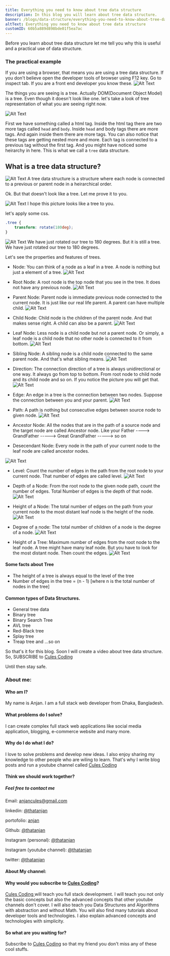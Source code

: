 ```yaml
---
title: Everything you need to know about tree data structure
description: In this blog you will learn about tree data structure.
banner: /blogs/data-structure/everything-you-need-to-know-about-tree-data-structure/everything-you-need-to-know-about-tree-data-structure.png
altText: Everything you need to know about tree data structure
customID: 60b5a889d898bde01f5ea7ac 
---
```


Before you learn about tree data structure let me tell you why this is useful and a practical use of data structure.

### The practical example

If you are using a browser, that means you are using a tree data structure. If you don't believe open the developer tools of browser using F12 key. Go to inspect tab. If you are a front end developer you know these.
![Alt Text](https://dev-to-uploads.s3.amazonaws.com/uploads/articles/wcx56jaoln9oc7gwmawm.png)

The things you are seeing is a tree. Actually DOM(Document Object Model) is a tree. Even though it doesn't look like one. let's take a look of tree representation of what you are seeing right now.

![Alt Text](https://dev-to-uploads.s3.amazonaws.com/uploads/articles/u174nbjgwf4qjyk60vhu.png)

First we have something called a html tag. Inside the html tag there are two more tags called `head` and `body`. Inside `head` and body tags there are more tags. And again inside them there are more tags. You can also notice that these tags are getting nested more and more. Each tag is connected to a previous tag without the first tag. And you might have noticed some heirarchy in here. This is what we call a `tree` data structure.

## What is a tree data structure?

![Alt Text](https://dev-to-uploads.s3.amazonaws.com/uploads/articles/j49fd6mu656zovqhvcv1.png)
A tree data structure is a structure where each node is connected to a previous or parent node in a heirarchical order.

Ok. But that doesn't look like a tree. Let me prove it to you.

![Alt Text](https://dev-to-uploads.s3.amazonaws.com/uploads/articles/k23617ma4vpoespmzkft.png)
I hope this picture looks like a tree to you.

let's apply some css.

```css
.tree {
	transform: rotate(180deg);
}
```

![Alt Text](https://dev-to-uploads.s3.amazonaws.com/uploads/articles/4ioca1n46ykqmtcx6x1j.png)
We have just rotated our tree to 180 degrees. But it is still a tree. We have just rotated our tree to 180 degrees.

Let's see the properties and features of trees.

- Node: You can think of a node as a leaf in a tree. A node is nothing but just a element of a tree.
  ![Alt Text](https://dev-to-uploads.s3.amazonaws.com/uploads/articles/ai0k4001hxp3k0du7pz4.png)

- Root Node: A root node is the top node that you see in the tree. It does not have any previous node.
  ![Alt Text](https://dev-to-uploads.s3.amazonaws.com/uploads/articles/u4ykbxgd253l1iave5bj.png)

- Parent Node: Parent node is immediate previous node connected to the current node. It is just like our real life parent. A parent can have multiple child.
  ![Alt Text](https://dev-to-uploads.s3.amazonaws.com/uploads/articles/er8qxmjketios3iucpdl.png)

- Child Node: Child node is the children of the parent node. And that makes sense right. A child can also be a parent.
  ![Alt Text](https://dev-to-uploads.s3.amazonaws.com/uploads/articles/xrl21gcy7aravavx0m1u.png)

- Leaf Node: Less node is a child node but not a parent node. Or simply, a leaf node is a child node that no other node is connected to it from bottom.
  ![Alt Text](https://dev-to-uploads.s3.amazonaws.com/uploads/articles/lw908mtmnt8t8ceiccvk.png)

- Sibling Node: A sibling node is a child node connected to the same parent node. And that's what sibling means.
  ![Alt Text](https://dev-to-uploads.s3.amazonaws.com/uploads/articles/qcdtct5ssyanqsssqkbw.png)

- Direction: The connection direction of a tree is always unidirectional or one way. It always go from top to bottom. From root node to child node and its child node and so on. If you notice the picture you will get that.
  ![Alt Text](https://dev-to-uploads.s3.amazonaws.com/uploads/articles/vzpxwbvavcumi255w3y9.png)

- Edge: An edge in a tree is the connection between two nodes. Suppose the connection between you and your parent.
  ![Alt Text](https://dev-to-uploads.s3.amazonaws.com/uploads/articles/spv9282gk7wz9rdrcih3.png)

- Path: A path is nothing but consecutive edges between source node to given node.
  ![Alt Text](https://dev-to-uploads.s3.amazonaws.com/uploads/articles/kieg4fc6398fpmufyivq.png)

- Ancestor Node: All the nodes that are in the path of a source node and the target node are called Ancestor node. Like your Father ----> GrandFather -----> Great GrandFather -----> so on

- Desecendant Node: Every node in the path of your current node to the leaf node are called ancestor nodes.

![Alt Text](https://dev-to-uploads.s3.amazonaws.com/uploads/articles/73sp1sjxv627hvh8kpp8.png)

- Level: Count the number of edges in the path from the root node to your current node. That number of edges are called level.
  ![Alt Text](https://dev-to-uploads.s3.amazonaws.com/uploads/articles/ypjn9r7cwa32qph6sb45.png)

- Depth of a Node: From the root node to the given node path, count the number of edges. Total Number of edges is the depth of that node.
  ![Alt Text](https://dev-to-uploads.s3.amazonaws.com/uploads/articles/0s5p12imn9mgl083d4ot.png)

- Height of a Node: The total number of edges on the path from your current node to the most distant leaf node is the height of the node.
  ![Alt Text](https://dev-to-uploads.s3.amazonaws.com/uploads/articles/058sr2y1snhpbmqdf3i0.png)

- Degree of a node: The total number of children of a node is the degree of a node.
![Alt Text](https://dev-to-uploads.s3.amazonaws.com/uploads/articles/86jz7v9sbrkp6vxzdyp5.png)

- Height of a Tree: Maximum number of edges from the root node to the leaf node. A tree might have many leaf node. But you have to look for the most distant node. Then count the edges.
  ![Alt Text](https://dev-to-uploads.s3.amazonaws.com/uploads/articles/4p2geod72z363ccsctdn.png)

#### Some facts about Tree

- The height of a tree is always equal to the level of the tree
- Number of edges in the tree = (n - 1) [where n is the total number of nodes in the tree]

#### Common types of Data Structures.

- General tree data
- Binary tree
- Binary Search Tree
- AVL tree
- Red-Black tree
- Splay tree
- Treap tree and ...so on

So that's it for this blog. Soon I will create a video about tree data structure. So, SUBSCRIBE to [Cules Coding](https://www.youtube.com/channel/UCBaGowNYTUsm3IDaHbLRMYw?sub_confirmation=1)

Until then stay safe.

### About me:

#### Who am I?

My name is Anjan. I am a full stack web developer from Dhaka, Bangladesh.

#### What problems do I solve?

I can create complex full stack web applications like social media application, blogging, e-commerce website and many more.

#### Why do I do what I do?

I love to solve problems and develop new ideas. I also enjoy sharing my knowledge to other people who are wiling to learn. That's why I write blog posts and run a youtube channel called [Cules Coding](https://www.youtube.com/channel/UCBaGowNYTUsm3IDaHbLRMYw?sub_confirmation=1)

#### Think we should work together?

##### Feel free to contact me

Email: anjancules@gmail.com

linkedin: [@thatanjan](https://linkedin.com/in/thatanjan/)

portofolio: [anjan](https://anjan.vercel.app/)

Github: [@thatanjan](https://github.com/thatAnjan/)

Instagram (personal): [@thatanjan](https://instagram.com/thatAnjan/)

Instagram (youtube channel): [@thatanjan](https://instagram.com/cules_coding/)

twitter: [@thatanjan](https://twitter.com/thatAnjan)

#### About My channel:

#### Why would you subscribe to [Cules Coding](https://www.youtube.com/channel/UCBaGowNYTUsm3IDaHbLRMYw?sub_confirmation=1)?

[ Cules Coding ](https://www.youtube.com/channel/UCBaGowNYTUsm3IDaHbLRMYw?sub_confirmation=1) will teach you full stack development. I will teach you not only the basic concepts but also the advanced concepts that other youtube channels don't cover. I will also teach you Data Structures and Algorithms with abstraction and without Math. You will also find many tutorials about developer tools and technologies. I also explain advanced concepts and technologies with simplicity.

#### So what are you waiting for?

Subscribe to [Cules Coding](https://www.youtube.com/channel/UCBaGowNYTUsm3IDaHbLRMYw?sub_confirmation=1) so that my friend you don't miss any of these cool stuffs.
